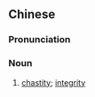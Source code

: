 {{also|贞白}}
==Chinese==
{{zh-forms|s=贞白}}

===Pronunciation===
{{zh-pron
|m=zhēn白
|c=zing1 baak6
|cat=n
}}

===Noun===
{{zh-noun}}

# [[chastity]]; [[integrity]]